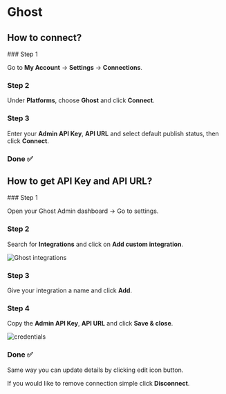 # Ghost


## How to connect?

<Steps>
### Step 1

Go to **My Account** -> **Settings** -> **Connections**.

### Step 2

Under **Platforms**, choose **Ghost** and click **Connect**.

### Step 3

Enter your **Admin API Key**, **API URL** and select default publish status, then click **Connect**.

### Done ✅

</Steps>

## How to get API Key and API URL?

<Steps>
### Step 1

Open your Ghost Admin dashboard -> Go to settings.

### Step 2

Search for **Integrations** and click on **Add custom integration**.

![Ghost integrations](/images/platforms/ghost-1.png)

### Step 3

Give your integration a name and click **Add**.

### Step 4

Copy the **Admin API Key**, **API URL** and click **Save & close**.

![credentials](/images/platforms/ghost-2.png)

### Done ✅

</Steps>

Same way you can update details by clicking edit icon button.

If you would like to remove connection simple click **Disconnect**.
